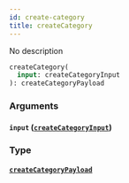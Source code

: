 ```yaml
---
id: create-category
title: createCategory
---
```


No description

```graphql
createCategory(
  input: createCategoryInput
): createCategoryPayload

```

### Arguments

#### `input` ([`createCategoryInput`](/v1/inputs/create-category-input))

### Type

#### [`createCategoryPayload`](/v1/objects/create-category-payload)
